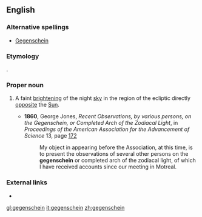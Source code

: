 ==English==

===Alternative spellings===
*[[Gegenschein]]

===Etymology===
{{G.}} {{term|Gegenschein||[[counter]]-[[shine]]}}.

===Proper noun===
{{en-proper noun}}

# {{astronomy}} A faint [[bright]]ening of the night [[sky]] in the region of the ecliptic directly [[opposite]] the [[Sun]].
#*'''1860''', George Jones, ''Recent Observations, by various persons, on the Gegenschein, or Completed Arch of the Zodiacal Light'', in ''Proceedings of the American Association for the Advancement of Science'' 13, page [http://books.google.com/books?id=czgLAAAAYAAJ&pg=PA172&dq=gegenschein&as_brr=3 172]
#*:My object in appearing before the Association, at this time, is to present the observations of several other persons on the '''gegenschein''' or completed arch of the zodiacal light, of which I have received accounts since our meeting in Motreal.

===External links===
*{{pedia}}

[[gl:gegenschein]]
[[it:gegenschein]]
[[zh:gegenschein]]